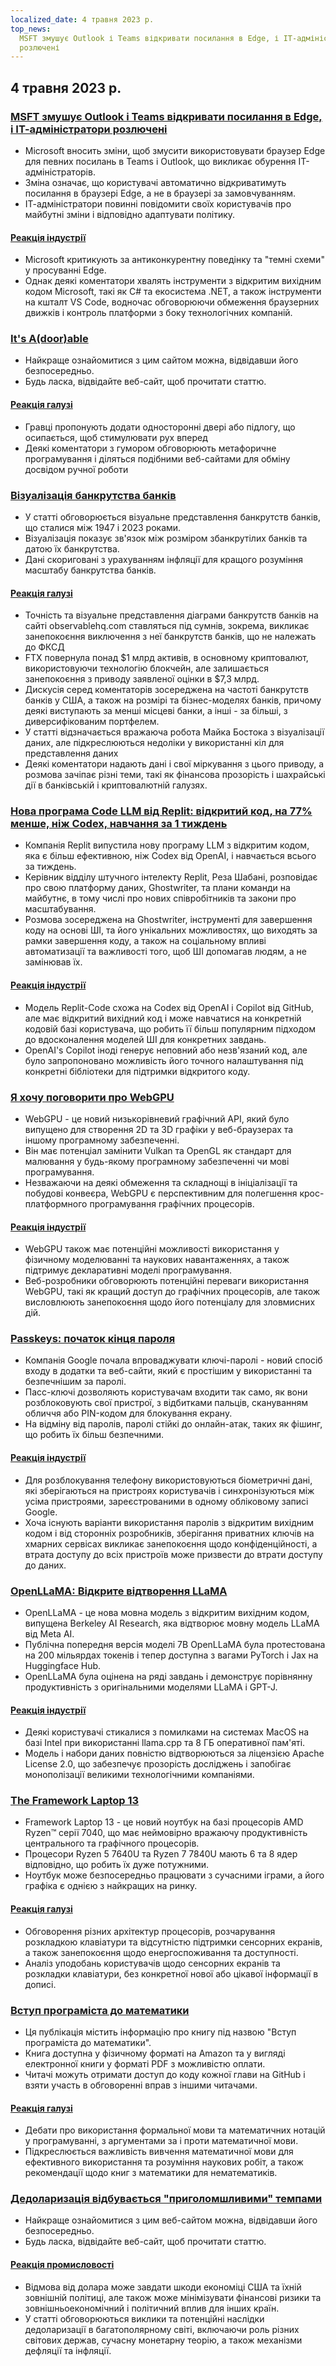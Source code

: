 ```yaml
---
localized_date: 4 травня 2023 р.
top_news:
  MSFT змушує Outlook і Teams відкривати посилання в Edge, і ІТ-адміністратори
  розлючені
---
```




## 4 травня 2023 р.

### [MSFT змушує Outlook і Teams відкривати посилання в Edge, і ІТ-адміністратори розлючені](https://www.theverge.com/2023/5/3/23709297/microsoft-edge-force-outlook-teams-web-links-open)

- Microsoft вносить зміни, щоб змусити використовувати браузер Edge для певних посилань в Teams і Outlook, що викликає обурення ІТ-адміністраторів.
- Зміна означає, що користувачі автоматично відкриватимуть посилання в браузері Edge, а не в браузері за замовчуванням.
- ІТ-адміністратори повинні повідомити своїх користувачів про майбутні зміни і відповідно адаптувати політику.

#### [Реакція індустрії](http://news.ycombinator.com/item?id=35800158)

- Microsoft критикують за антиконкурентну поведінку та "темні схеми" у просуванні Edge.
- Однак деякі коментатори хвалять інструменти з відкритим вихідним кодом Microsoft, такі як C# та екосистема .NET, а також інструменти на кшталт VS Code, водночас обговорюючи обмеження браузерних движків і контроль платформи з боку технологічних компаній.

### [It's A(door)able](https://ncase.me/door/)

- Найкраще ознайомитися з цим сайтом можна, відвідавши його безпосередньо.
- Будь ласка, відвідайте веб-сайт, щоб прочитати статтю.

#### [Реакція галузі](http://news.ycombinator.com/item?id=35800492)

- Гравці пропонують додати односторонні двері або підлогу, що осипається, щоб стимулювати рух вперед
- Деякі коментатори з гумором обговорюють метафоричне програмування і діляться подібними веб-сайтами для обміну досвідом ручної роботи

### [Візуалізація банкрутства банків](https://observablehq.com/@mbostock/bank-failures)

- У статті обговорюється візуальне представлення банкрутств банків, що сталися між 1947 і 2023 роками.
- Візуалізація показує зв'язок між розміром збанкрутілих банків та датою їх банкрутства.
- Дані скориговані з урахуванням інфляції для кращого розуміння масштабу банкрутства банків.

#### [Реакція галузі](http://news.ycombinator.com/item?id=35795975)

- Точність та візуальне представлення діаграми банкрутств банків на сайті observablehq.com ставляться під сумнів, зокрема, викликає занепокоєння виключення з неї банкрутств банків, що не належать до ФКСД
- FTX повернула понад $1 млрд активів, в основному криптовалют, використовуючи технологію блокчейн, але залишається занепокоєння з приводу заявленої оцінки в $7,3 млрд.
- Дискусія серед коментаторів зосереджена на частоті банкрутств банків у США, а також на розмірі та бізнес-моделях банків, причому деякі виступають за менші місцеві банки, а інші - за більші, з диверсифікованим портфелем.
- У статті відзначається вражаюча робота Майка Бостока з візуалізації даних, але підкреслюються недоліки у використанні кіл для представлення даних
- Деякі коментатори надають дані і свої міркування з цього приводу, а розмова зачіпає різні теми, такі як фінансова прозорість і шахрайські дії в банківській і криптовалютній галузях.

### [Нова програма Code LLM від Replit: відкритий код, на 77% менше, ніж Codex, навчання за 1 тиждень](https://www.latent.space/p/reza-shabani#details)

- Компанія Replit випустила нову програму LLM з відкритим кодом, яка є більш ефективною, ніж Codex від OpenAI, і навчається всього за тиждень.
- Керівник відділу штучного інтелекту Replit, Реза Шабані, розповідає про свою платформу даних, Ghostwriter, та плани команди на майбутнє, в тому числі про нових співробітників та закони про масштабування.
- Розмова зосереджена на Ghostwriter, інструменті для завершення коду на основі ШІ, та його унікальних можливостях, що виходять за рамки завершення коду, а також на соціальному впливі автоматизації та важливості того, щоб ШІ допомагав людям, а не замінював їх.

#### [Реакція індустрії](http://news.ycombinator.com/item?id=35803435)

- Модель Replit-Code схожа на Codex від OpenAI і Copilot від GitHub, але має відкритий вихідний код і може навчатися на конкретній кодовій базі користувача, що робить її більш популярним підходом до вдосконалення моделей ШІ для конкретних завдань.
- OpenAI's Copilot іноді генерує неповний або незв'язаний код, але було запропоновано можливість його точного налаштування під конкретні бібліотеки для підтримки відкритого коду.

### [Я хочу поговорити про WebGPU](https://cohost.org/mcc/post/1406157-i-want-to-talk-about-webgpu)

- WebGPU - це новий низькорівневий графічний API, який було випущено для створення 2D та 3D графіки у веб-браузерах та іншому програмному забезпеченні.
- Він має потенціал замінити Vulkan та OpenGL як стандарт для малювання у будь-якому програмному забезпеченні чи мові програмування.
- Незважаючи на деякі обмеження та складнощі в ініціалізації та побудові конвеєра, WebGPU є перспективним для полегшення крос-платформного програмування графічних процесорів.

#### [Реакція індустрії](http://news.ycombinator.com/item?id=35800988)

- WebGPU також має потенційні можливості використання у фізичному моделюванні та наукових навантаженнях, а також підтримує декларативні моделі програмування.
- Веб-розробники обговорюють потенційні переваги використання WebGPU, такі як кращий доступ до графічних процесорів, але також висловлюють занепокоєння щодо його потенціалу для зловмисних дій.

### [Passkeys: початок кінця пароля](https://blog.google/technology/safety-security/the-beginning-of-the-end-of-the-password/)

- Компанія Google почала впроваджувати ключі-паролі - новий спосіб входу в додатки та веб-сайти, який є простішим у використанні та безпечнішим за паролі.
- Пасс-ключі дозволяють користувачам входити так само, як вони розблоковують свої пристрої, з відбитками пальців, скануванням обличчя або PIN-кодом для блокування екрану.
- На відміну від паролів, паролі стійкі до онлайн-атак, таких як фішинг, що робить їх більш безпечними.

#### [Реакція індустрії](http://news.ycombinator.com/item?id=35801392)

- Для розблокування телефону використовуються біометричні дані, які зберігаються на пристроях користувачів і синхронізуються між усіма пристроями, зареєстрованими в одному обліковому записі Google.
- Хоча існують варіанти використання паролів з відкритим вихідним кодом і від сторонніх розробників, зберігання приватних ключів на хмарних сервісах викликає занепокоєння щодо конфіденційності, а втрата доступу до всіх пристроїв може призвести до втрати доступу до даних.

### [OpenLLaMA: Відкрите відтворення LLaMA](https://github.com/openlm-research/open_llama)

- OpenLLaMA - це нова мовна модель з відкритим вихідним кодом, випущена Berkeley AI Research, яка відтворює мовну модель LLaMA від Meta AI.
- Публічна попередня версія моделі 7B OpenLLaMA була протестована на 200 мільярдах токенів і тепер доступна з вагами PyTorch і Jax на Huggingface Hub.
- OpenLLaMA була оцінена на ряді завдань і демонструє порівнянну продуктивність з оригінальними моделями LLaMA і GPT-J.

#### [Реакція індустрії](http://news.ycombinator.com/item?id=35798888)

- Деякі користувачі стикалися з помилками на системах MacOS на базі Intel при використанні llama.cpp та 8 ГБ оперативної пам'яті.
- Модель і набори даних повністю відтворюються за ліцензією Apache License 2.0, що забезпечує прозорість досліджень і запобігає монополізації великими технологічними компаніями.

### [The Framework Laptop 13](https://frame.work/blog/announcing-the-framework-laptop-13-powered-by-amd-ryzen)

- Framework Laptop 13 - це новий ноутбук на базі процесорів AMD Ryzen™ серії 7040, що має неймовірно вражаючу продуктивність центрального та графічного процесорів.
- Процесори Ryzen 5 7640U та Ryzen 7 7840U мають 6 та 8 ядер відповідно, що робить їх дуже потужними.
- Ноутбук може безпосередньо працювати з сучасними іграми, а його графіка є однією з найкращих на ринку.

#### [Реакція галузі](http://news.ycombinator.com/item?id=35802210)

- Обговорення різних архітектур процесорів, розчарування розкладкою клавіатури та відсутністю підтримки сенсорних екранів, а також занепокоєння щодо енергоспоживання та доступності.
- Аналіз уподобань користувачів щодо сенсорних екранів та розкладки клавіатури, без конкретної нової або цікавої інформації в дописі.

### [Вступ програміста до математики](https://pimbook.org)

- Ця публікація містить інформацію про книгу під назвою "Вступ програміста до математики".
- Книга доступна у фізичному форматі на Amazon та у вигляді електронної книги у форматі PDF з можливістю оплати.
- Читачі можуть отримати доступ до коду кожної глави на GitHub і взяти участь в обговоренні вправ з іншими читачами.

#### [Реакція галузі](http://news.ycombinator.com/item?id=35800136)

- Дебати про використання формальної мови та математичних нотацій у програмуванні, з аргументами за і проти математичної мови.
- Підкреслюється важливість вивчення математичної мови для ефективного використання та розуміння наукових робіт, а також рекомендації щодо книг з математики для нематематиків.

### [Дедоларизація відбувається "приголомшливими" темпами](https://www.bloomberg.com/news/articles/2023-04-18/de-dollarization-is-happening-at-a-stunning-pace-jen-says)

- Найкраще ознайомитися з цим веб-сайтом можна, відвідавши його безпосередньо.
- Будь ласка, відвідайте веб-сайт, щоб прочитати статтю.

#### [Реакція промисловості](http://news.ycombinator.com/item?id=35796915)

- Відмова від долара може завдати шкоди економіці США та їхній зовнішній політиці, але також може мінімізувати фінансові ризики та зовнішньоекономічний і політичний вплив для інших країн.
- У статті обговорюються виклики та потенційні наслідки дедоларизації в багатополярному світі, включаючи роль різних світових держав, сучасну монетарну теорію, а також механізми дефляції та інфляції.

</Steps>
